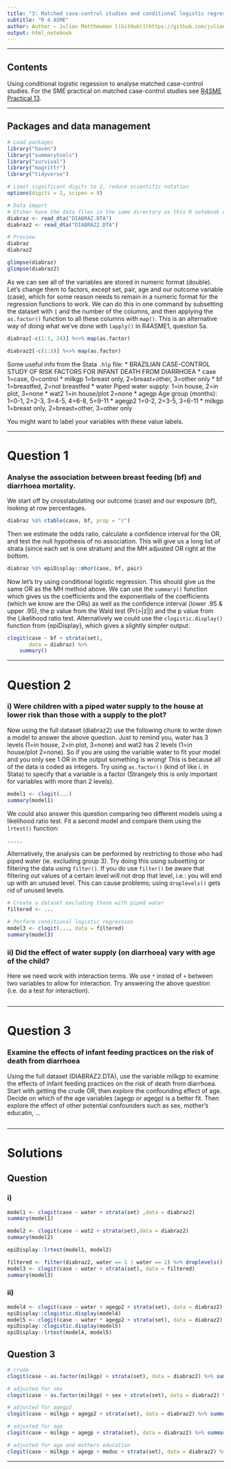 ```yaml
---
title: "3: Matched case-control studies and conditional logistic regression"
subtitle: "R 4 ASME"
author: Author – Julian Matthewman [(GitHub)](https://github.com/julianmatthewman)
output: html_notebook
---
```


-------------------------------------------------------------------------------

## Contents

Using conditional logistic regession to analyse matched case-control studies.
For the SME practical on matched case-control studies see [R4SME Practical 13](https://github.com/andreamazzella/R4SME).

-------------------------------------------------------------------------------

## Packages and data management

```r
# Load packages
library("haven")
library("summarytools")
library("survival")
library("magrittr")
library("tidyverse")

# Limit significant digits to 2, reduce scientific notation
options(digits = 2, scipen = 9)
```

```r
# Data import
# Etiher have the data files in the same directory as this R notebook or use setwd("yourdirectory/ASMEdata2020")
diabraz <- read_dta("DIABRAZ.DTA")
diabraz2 <- read_dta("DIABRAZ2.DTA")

# Preview
diabraz
diabraz2
```

```r
glimpse(diabraz)
glimpse(diabraz2)
```

As we can see all of the variables are stored in numeric format (double). Let's change them to factors, except set, pair, age and our outcome variable (case), which for some reason needs to remain in a numeric format for the regression functions to work.
We can do this in one command by subsetting the dataset with `[` and the number of the columns, and then applying the `as.factor()` function to all these columns with `map()`. This is an alternative way of doing what we've done with `lapply()` in R4ASME1, question 5a.
```r
diabraz[-c(1:3, 24)] %<>% map(as.factor)

diabraz2[-c(1:3)] %<>% map(as.factor)
```


Some useful info from the Stata `.hlp` file:
* BRAZILIAN CASE-CONTROL STUDY OF RISK FACTORS FOR INFANT DEATH FROM DIARRHOEA
* case       1=case, 0=control
* milkgp     1=breast only, 2=breast+other, 3=other only
* bf         1=breastfed, 2=not breastfed
* water      Piped water supply: 1=in house, 2=in plot, 3=none
* wat2       1=in house/plot 2=none
* agegp      Age group (months): 1=0-1, 2=2-3, 3=4-5, 4=6-8, 5=9-11
* agegp2     1=0-2, 2=3-5, 3=6-11
* milkgp     1=breast only, 2=breast+other, 3=other only

You might want to label your variables with these value labels.

-------------------------------------------------------------------------------

# Question 1

### Analyse the association between breast feeding (bf) and diarrhoea mortality.

We start off by crosstabulating our outcome (case) and our exposure (bf), looking at row percentages.
```r
diabraz %$% ctable(case, bf, prop = "r")
```

Then we estimate the odds ratio, calculate a confidence interval for the OR, and test the null hypothesis of no association. This will give us a long list of strata (since each set is one stratum) and the MH adjusted OR right at the bottom.
```r
diabraz %$% epiDisplay::mhor(case, bf, pair)
```

Now let's try using conditional logistic regression. This should give us the same OR as the MH method above. We can use the `summary()` function which gives us the coefficients and the exponentials of the coefficients (which we know are the ORs) as well as the confidence interval (lower .95 & upper .95), the p value from the Wald test (Pr(>|z|)) and the p value from the Likelihood ratio test.
Alternatively we could use the `clogistic.display()` function from {epiDisplay}, which gives a slightly simpler output.
```r
clogit(case ~ bf + strata(set),
       data = diabraz) %>%
    summary()
```
    
-------------------------------------------------------------------------------

# Question 2

### i) Were children with a piped water supply to the house at lower risk than those with a supply to the plot?

Now using the full dataset (diabraz2) use the following chunk to write down a model to answer the above question. Just to remind you, water has 3 levels (1=in house, 2=in plot, 3=none) and wat2 has 2 levels (1=in house/plot 2=none). So if you are using the variable water to fit your model and you only see 1 OR in the output something is wrong! This is because all of the data is coded as integers. Try using `as.factor()` (kind of like i. in Stata) to specify that a variable is a factor (Strangely this is only important for variables with more than 2 levels).

```r
model1 <- clogit(...)
summary(model1)
```

We could also answer this question comparing two different models using a likelihood ratio test. Fit a second model and compare them using the `lrtest()` function:
```r
.....
```

Alternatively, the analysis can be performed by restricting to those who had piped water (ie. excluding group 3). Try doing this using subsetting or filtering the data using `filter()`. If you do use `filter()` be aware that filtering out values of a certain level will not drop that level, i.e.: you will end up with an unused level. This can cause problems; using `droplevels()` gets rid of unused levels.
```r
# Create a dataset excluding those with piped water
filtered <- ...

# Perform conditional logistic regression
model3 <- clogit(..., data = filtered)
summary(model3)
```


### ii) Did the effect of water supply (on diarrhoea) vary with age of the child?

Here we need work with interaction terms. We use `*` insted of `+` between two variables to allow for interaction. Try answering the above question (i.e. do a test for interaction).
```r

```

-------------------------------------------------------------------------------

# Question 3

### Examine the effects of infant feeding practices on the risk of death from diarrhoea

Using the full dataset (DIABRAZ2.DTA), use the variable milkgp to examine the effects of infant feeding practices on the risk of death from diarrhoea. Start with getting the crude OR, then explore the confounding effect of age. Decide on which of the age variables (agegp or agegp) is a better fit. Then explore the effect of other potential confounders such as sex, mother's educatin, ...
```r

```

-------------------------------------------------------------------------------

# Solutions

## Question 

### i)

```r
model1 <- clogit(case ~ water + strata(set) ,data = diabraz2)
summary(model1)
```

```r
model2 <- clogit(case ~ wat2 + strata(set),data = diabraz2)
summary(model2)

epiDisplay::lrtest(model1, model2)
```

```r
filtered <- filter(diabraz2, water == 1 | water == 2) %>% droplevels()
model3 <- clogit(case ~ water + strata(set), data = filtered)
summary(model3)
```

### ii)

```r
model4 <- clogit(case ~ water + agegp2 + strata(set), data = diabraz2)
epiDisplay::clogistic.display(model4)
model5 <- clogit(case ~ water * agegp2 + strata(set), data = diabraz2)
epiDisplay::clogistic.display(model5)
epiDisplay::lrtest(model4, model5)
```

## Question 3

```r
# crude
clogit(case ~ as.factor(milkgp) + strata(set), data = diabraz2) %>% summary()

# adjusted for sex
clogit(case ~ as.factor(milkgp) + sex + strata(set), data = diabraz2) %>% summary()

# adjusted for agegp2
clogit(case ~ milkgp + agegp2 + strata(set), data = diabraz2) %>% summary()

# adjusted for age
clogit(case ~ milkgp + agegp + strata(set), data = diabraz2) %>% summary()

# adjusted for age and mothers education
clogit(case ~ milkgp + agegp + meduc + strata(set), data = diabraz2) %>% summary()
```

-------------------------------------------------------------------------------
